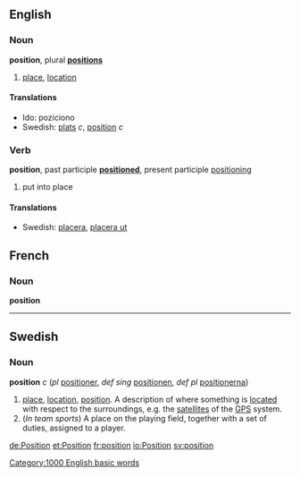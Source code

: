 ==English==
===Noun===
'''position''', plural '''[[positions]]'''

# [[place]], [[location]]

====Translations====
*Ido: poziciono
*Swedish: [[plats]] ''c'', [[position]] ''c''

===Verb===
'''position''', past participle '''[[positioned]]''', present participle [[positioning]]
# put into place

====Translations====
*Swedish: [[placera]], [[placera ut]]

==French==
===Noun===
'''position'''

-----

==Swedish==
===Noun===
'''position''' ''c'' (''pl'' [[positioner]], ''def sing'' [[positionen]], ''def pl'' [[positionerna]])

# [[place]], [[location]], [[position]]. A description of where something is [[located]] with respect to the surroundings, e.g. the [[satellite]]s of the [[GPS]] system.
# (''In team sports'') A place on the playing field, together with a set of duties, assigned to a player.

[[Category:1000 English basic words]]

[[de:Position]]
[[et:Position]]
[[fr:position]]
[[io:Position]]
[[sv:position]]
